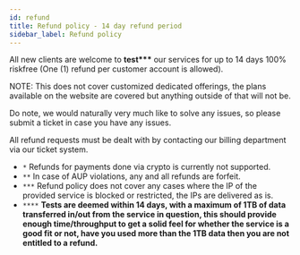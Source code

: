 ```yaml
---
id: refund
title: Refund policy - 14 day refund period
sidebar_label: Refund policy
---
```


All new clients are welcome to **test\*\*\*** our services for up to 14 days 100% riskfree (One (1) refund per customer account is allowed).

NOTE: This does not cover customized dedicated offerings, the plans available on the website are covered but anything outside of that will not be.

Do note, we would naturally very much like to solve any issues, so please submit a ticket in case you have any issues.

All refund requests must be dealt with by contacting our billing department via our ticket system.

- `*` Refunds for payments done via crypto is currently not supported.
- `**` In case of AUP violations, any and all refunds are forfeit.
- `***` Refund policy does not cover any cases where the IP of the provided service is blocked or restricted, the IPs are delivered as is.
- `****` **Tests are deemed within 14 days, with a maximum of 1TB of data transferred in/out from the service in question, this should provide enough time/throughput to get a solid feel for whether the service is a good fit or not, have you used more than the 1TB data then you are not entitled to a refund.**

